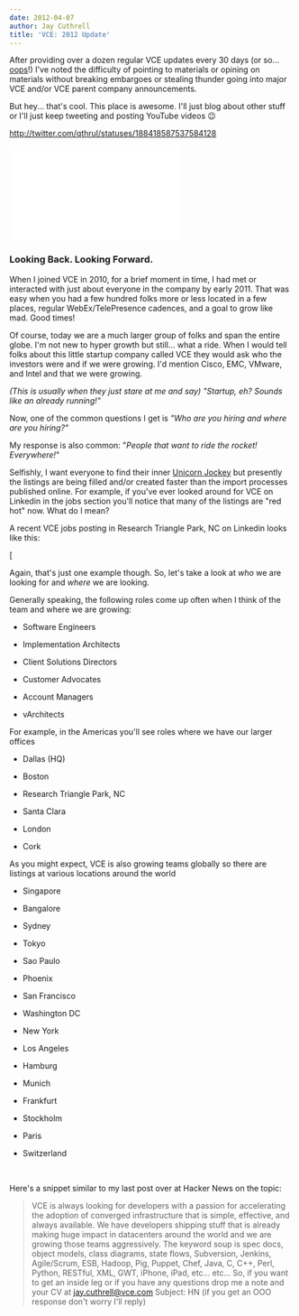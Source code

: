 ```yaml
---
date: 2012-04-07
author: Jay Cuthrell
title: 'VCE: 2012 Update'
---
```


After providing over a dozen regular VCE updates every 30 days (or so... [oops](http://fudge.org/category/thevce)!) I've noted the difficulty of pointing to materials or opining on materials without breaking embargoes or stealing thunder going into major VCE and/or VCE parent company announcements.

But hey... that's cool. This place is awesome. I'll just blog about other stuff or I'll just keep tweeting and posting YouTube videos :wink:


http://twitter.com/qthrul/statuses/188418587537584128

<iframe width="300" height="168" src="//www.youtube.com/embed/SCrO0kAVWA" frameborder="0" allowfullscreen></iframe>



### Looking Back. Looking Forward.




When I joined VCE in 2010, for a brief moment in time, I had met or interacted with just about everyone in the company by early 2011. That was easy when you had a few hundred folks more or less located in a few places, regular WebEx/TelePresence cadences, and a goal to grow like mad. Good times!




Of course, today we are a much larger group of folks and span the entire globe. I'm not new to hyper growth but still... what a ride. When I would tell folks about this little startup company called VCE they would ask who the investors were and if we were growing. I'd mention Cisco, EMC, VMware, and Intel and that we were growing.




_(This is usually when they just stare at me and say) "Startup, eh? Sounds like an already running!"_




Now, one of the common questions I get is _"Who are you hiring and where are you hiring?"_




My response is also common: "_People that want to ride the rocket! Everywhere!_"




Selfishly, I want everyone to find their inner [Unicorn Jockey](http://unicornjockey.com) but presently the listings are being filled and/or created faster than the import processes published online. For example, if you've ever looked around for VCE on Linkedin in the jobs section you'll notice that many of the listings are "red hot" now. What do I mean?




A recent VCE jobs posting in Research Triangle Park, NC on Linkedin looks like this:




[




Again, that's just one example though. So, let's take a look at _who_ we are looking for and _where_ we are looking.




Generally speaking, the following roles come up often when I think of the team and where we are growing:






  * Software Engineers


  * Implementation Architects


  * Client Solutions Directors


  * Customer Advocates


  * Account Managers


  * vArchitects




For example, in the Americas you'll see roles where we have our larger offices






  * Dallas (HQ)


  * Boston


  * Research Triangle Park, NC


  * Santa Clara


  * London


  * Cork




As you might expect, VCE is also growing teams globally so there are listings at various locations around the world






  * Singapore


  * Bangalore


  * Sydney


  * Tokyo


  * Sao Paulo


  * Phoenix


  * San Francisco


  * Washington DC


  * New York


  * Los Angeles


  * Hamburg


  * Munich


  * Frankfurt


  * Stockholm


  * Paris


  * Switzerland




 




Here's a snippet similar to my last post over at Hacker News on the topic:





> VCE is always looking for developers with a passion for accelerating the adoption of converged infrastructure that is simple, effective, and always available. We have developers shipping stuff that is already making huge impact in datacenters around the world and we are growing those teams aggressively. The keyword soup is spec docs, object models, class diagrams, state flows, Subversion, Jenkins, Agile/Scrum, ESB, Hadoop, Pig, Puppet, Chef, Java, C, C++, Perl, Python, RESTful, XML, GWT, iPhone, iPad, etc... etc... So, if you want to get an inside leg or if you have any questions drop me a note and your CV at jay.cuthrell@vce.com Subject: HN
(if you get an OOO response don't worry I'll reply)
